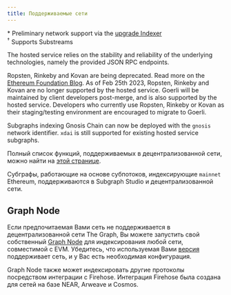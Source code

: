 ```yaml
---
title: Поддерживаемые сети
---
```




<SupportedNetworksTable networks={props.networks} />

\* Preliminary network support via the [upgrade Indexer](https://thegraph.com/blog/upgrade-indexer/)  
&#8288;<sup>†</sup> Supports Substreams

The hosted service relies on the stability and reliability of the underlying technologies, namely the provided JSON RPC endpoints.

Ropsten, Rinkeby and Kovan are being deprecated. Read more on the [Ethereum Foundation Blog](https://blog.ethereum.org/2022/06/21/testnet-deprecation). As of Feb 25th 2023, Ropsten, Rinkeby and Kovan are no longer supported by the hosted service. Goerli will be maintained by client developers post-merge, and is also supported by the hosted service. Developers who currently use Ropsten, Rinkeby or Kovan as their staging/testing environment are encouraged to migrate to Goerli.

Subgraphs indexing Gnosis Chain can now be deployed with the `gnosis` network identifier. `xdai` is still supported for existing hosted service subgraphs.

Полный список функций, поддерживаемых в децентрализованной сети, можно найти на [этой странице](https://github.com/graphprotocol/indexer/blob/main/docs/feature-support-matrix.md).

Субграфы, работающие на основе субпотоков, индексирующие `mainnet` Ethereum, поддерживаются в Subgraph Studio и децентрализованной сети.

## Graph Node

Если предпочитаемая Вами сеть не поддерживается в децентрализованной сети The Graph, Вы можете запустить свой собственный [Graph Node](https://github.com/graphprotocol/graph-node) для индексирования любой сети, совместимой с EVM. Убедитесь, что используемая Вами [версия](https://github.com/graphprotocol/graph-node/releases) поддерживает сеть, и у Вас есть необходимая конфигурация.

Graph Node также может индексировать другие протоколы посредством интеграции с Firehose. Интеграция Firehose была создана для сетей на базе NEAR, Arweave и Cosmos.

